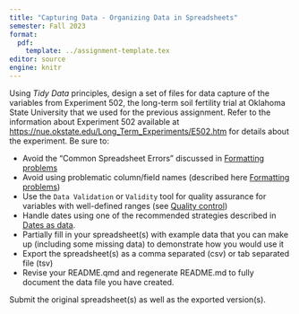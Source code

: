 ```yaml
---
title: "Capturing Data - Organizing Data in Spreadsheets"
semester: Fall 2023
format:
  pdf:
    template: ../assignment-template.tex
editor: source
engine: knitr
---
```


Using *Tidy Data* principles, design a set of files for data capture of the variables from Experiment 502, the long-term soil fertility trial at Oklahoma State University that we used for the previous assignment. Refer to the information about Experiment 502 available at <https://nue.okstate.edu/Long_Term_Experiments/E502.htm> for details about the experiment. Be sure to:

-  Avoid the "Common Spreadsheet Errors" discussed in [Formatting problems](https://datacarpentry.org/spreadsheet-ecology-lesson/02-common-mistakes/index.html)
- Avoid using problematic column/field names (described here [Formatting problems](https://datacarpentry.org/spreadsheet-ecology-lesson/02-common-mistakes/index.html))
- Use the `Data Validation` or `Validity` tool for quality assurance for variables with well-defined ranges (see [Quality control](https://datacarpentry.org/spreadsheet-ecology-lesson/04-quality-control/index.html))
- Handle dates using one of the recommended strategies described in [Dates as data](https://datacarpentry.org/spreadsheet-ecology-lesson/03-dates-as-data/index.html).
- Partially fill in your spreadsheet(s) with example data that you can make up (including some missing data) to demonstrate how you would use it
- Export the spreadsheet(s) as a comma separated (csv) or tab separated file (tsv)
- Revise your README.qmd and regenerate README.md to fully document the data file you have created.

Submit the original spreadsheet(s) as well as the exported version(s).
